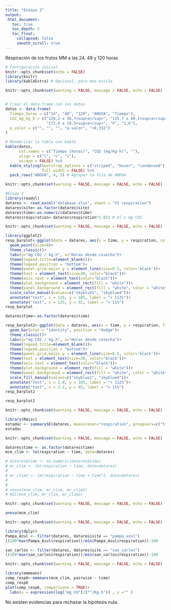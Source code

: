 ```yaml
---
title: "Ensayo 2"
output:
 html_document:
   toc: true
   toc_depth: 5
   toc_float:
     collapsed: false
     smooth_scroll: true
---
```


Respiración de los frutos MM a las 24, 48 y 120 horas

```r
# Configuración inicial
knitr::opts_chunk$set(echo = FALSE)
library(knitr)
library(kableExtra) # Opcional, para más estilo
```

```r
knitr::opts_chunk$set(warning = FALSE, message = FALSE, echo = FALSE)


# Crear el data.frame con los datos
datos <- data.frame(
  Tiempo_horas = c("24", "48", "120", "ANOVA", "Tiempo"),
  CO2_mg_kg_h = c("128,2 ± 36,7<sup>a</sup>", "115,7 ± 40,1<sup>a</sup>", 
                  "172,6 ± 18,5<sup>a</sup>", "F", "1,6"),
  p_valor = c("", "", "", "p-valor", "<0,332")
)

# Renderizar la tabla con kable
kable(datos, 
      col.names = c("Tiempo (horas)", "CO2 (mg/Kg·h)", ""), 
      align = c("l", "c", "c"), 
      escape = FALSE) %>%
  kable_styling(bootstrap_options = c("striped", "hover", "condensed"), 
                full_width = FALSE) %>%
  pack_rows("ANOVA", 4, 5) # Agrupar la fila de ANOVA

```

```r
knitr::opts_chunk$set(warning = FALSE, message = FALSE, echo = FALSE)

#Essay 2
library(readxl)
datares <- read_excel("database.xlsx", sheet = "VI respiration")
datares$site<-as.factor(datares$site)
datares$time<-as.numeric(datares$time)
datares$respiration<-datares$respiration*1.831 # ml a mg CO2

```

```r
knitr::opts_chunk$set(warning = FALSE, message = FALSE, echo = FALSE)

library(ggplot2)
resp_barplot<-ggplot(data = datares, aes(x = time, y = respiration, color=site))+
  geom_point(size=8)+
  theme_classic()+
  labs(y="mg CO2 / kg.h", x="Horas desde cosecha")+
  theme(legend.title=element_blank())+
  theme(legend.position = "bottom")+
  theme(panel.grid.major.y = element_line(size=0.5, color='black'))+
  theme(text = element_text(size=30, color="black"))+
  theme(axis.text = element_text(color="black"))+
  theme(plot.background = element_rect(fill = "white"))+
  theme(panel.background = element_rect(fill = "white", color = "white"))+
  scale_color_manual(values=c("skyblue1", "skyblue4"))+
  annotate("text", x = 125, y = 105, label = "+ 112%")+
  annotate("text", x = 125, y = 92, label = "+ 11%")
resp_barplot

datares$time<-as.factor(datares$time)

resp_barplot2<-ggplot(data = datares, aes(x = time, y = respiration, fill=site))+
  geom_bar(stat = "identity", position = "dodge")+
  theme_classic()+
  labs(y="mg CO2 / kg.h", x="Horas desde cosecha")+
  theme(legend.title=element_blank())+
  theme(legend.position = "bottom")+
  theme(panel.grid.major.y = element_line(size=0.5, color='black'))+
  theme(text = element_text(size=30, color="black"))+
  theme(axis.text = element_text(color="black"))+
  theme(plot.background = element_rect(fill = "white"))+
  theme(panel.background = element_rect(fill = "white", color = "white"))+
  scale_fill_manual(values=c("skyblue1", "skyblue4"))+
  annotate("text", x = 2.8, y = 105, label = "+ 112%")+
  annotate("text", x = 3.2, y = 92, label = "+ 11%")
resp_barplot2

resp_barplot2

```

```r
knitr::opts_chunk$set(warning = FALSE, message = FALSE, echo = FALSE)

library(Rmisc)
estadac <- summarySE(datares, measurevar="respiration", groupvars=c("time"))
estadac

```

```r
knitr::opts_chunk$set(warning = FALSE, message = FALSE, echo = FALSE)

datares$time <- as.factor(datares$time)
mcm_clim <- lm(respiration ~ time, data=datares)

# datares$time <- as.numeric(datares$time)
# mr_clim <- lm(respiration ~ time, data=datares)
# 
# mr_clim2 <- lm(respiration ~ time + time^2, data=datares)
# 
# 
# anova(mcm_clim, mr_clim, mr_clim2)
# AIC(mcm_clim, mr_clim, mr_clim2)
```

```r
knitr::opts_chunk$set(warning = FALSE, message = FALSE, echo = FALSE)

anova(mcm_clim)

```

```r
knitr::opts_chunk$set(warning = FALSE, message = FALSE, echo = FALSE)

library(dplyr)
Pampa_Azul <- filter(datares, datares$site == "pampa_azul") 
((100*max(Pampa_Azul$respiration))/min(Pampa_Azul$respiration))-100

san_carlos <- filter(datares, datares$site == "san_carlos") 
((100*max(san_carlos$respiration))/min(san_carlos$respiration))-100

```

```r
knitr::opts_chunk$set(warning = FALSE, message = FALSE, echo = FALSE)

library(emmeans)
comp_resp6<-emmeans(mcm_clim, pairwise ~ time)
comp_resp6
plot(comp_resp6, comparisons = TRUE)+ 
  labs(x = expression(log("mg CO"[2]*"/Kg.h")) , y ="" )

```

No existen evidencias para rechazar la hipótesis nula.